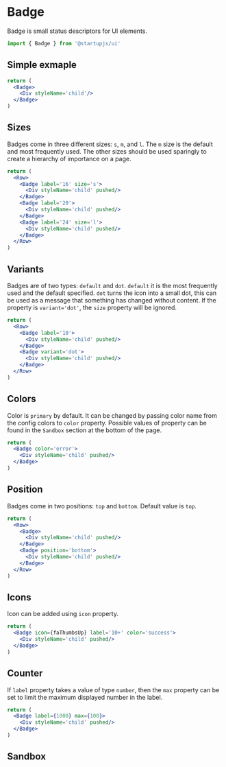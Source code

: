 
# Badge

Badge is small status descriptors for UI elements.

```js
import { Badge } from '@startupjs/ui'
```

## Simple exmaple

```jsx example
return (
  <Badge>
    <Div styleName='child'/>
  </Badge>
)
```

## Sizes

Badges come in three different sizes: `s`, `m`, and `l`. The `m` size is the default and most frequently used. The other sizes should be used sparingly to create a hierarchy of importance on a page.

```jsx example
return (
  <Row>
    <Badge label='16' size='s'>
      <Div styleName='child' pushed/>
    </Badge>
    <Badge label='20'>
      <Div styleName='child' pushed/>
    </Badge>
    <Badge label='24' size='l'>
      <Div styleName='child' pushed/>
    </Badge>
  </Row>
)
```

## Variants

Badges are of two types: `default` and `dot`. `default` it is the most frequently used and the default specified. `dot` turns the icon into a small dot, this can be used as a message that something has changed without content. If the property is `variant='dot'`, the `size` property will be ignored.

```jsx example
return (
  <Row>
    <Badge label='10'>
      <Div styleName='child' pushed/>
    </Badge>
    <Badge variant='dot'>
      <Div styleName='child' pushed/>
    </Badge>
  </Row>
)
```

## Colors

Color is `primary` by default. It can be changed by passing color name from the config colors to `color` property. Possible values of property can be found in the `Sandbox` section at the bottom of the page.

```jsx example
return (
  <Badge color='error'>
    <Div styleName='child' pushed/>
  </Badge>
)
```

## Position

Badges come in two positions: `top` and `bottom`. Default value is `top`.

```jsx example
return (
  <Row>
    <Badge>
      <Div styleName='child' pushed/>
    </Badge>
    <Badge position='bottom'>
      <Div styleName='child' pushed/>
    </Badge>
  </Row>
)
```

## Icons

Icon can be added using `icon` property.

```jsx example
return (
  <Badge icon={faThumbsUp} label='10+' color='success'>
    <Div styleName='child' pushed/>
  </Badge>
)
```

## Counter

If `label` property takes a value of type `number`, then the `max` property can be set to limit the maximum displayed number in the label.

```jsx example
return (
  <Badge label={1000} max={100}>
    <Div styleName='child' pushed/>
  </Badge>
)
```

## Sandbox

<Sandbox Component={Badge} />
